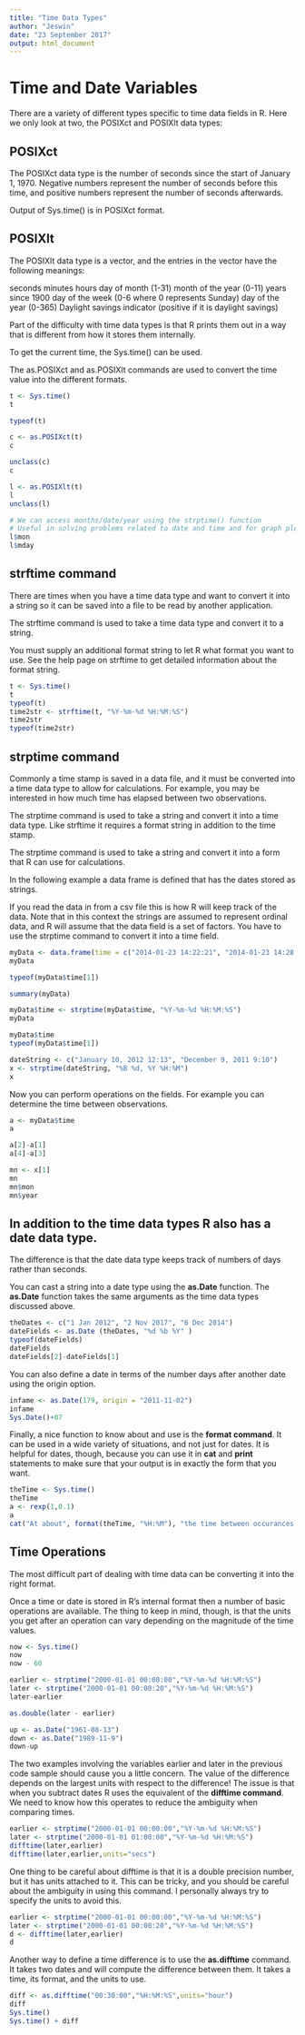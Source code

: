 ```yaml
---
title: "Time Data Types"
author: "Jeswin"
date: "23 September 2017"
output: html_document
---
```


# Time and Date Variables

There are a variety of different types specific to time data fields in R. Here we only look at two, the POSIXct and POSIXlt data types:

## POSIXct

The POSIXct data type is the number of seconds since the start of January 1, 1970. Negative numbers represent the number of seconds before this time, and positive numbers represent the number of seconds afterwards.

Output of Sys.time() is in POSIXct format. 

## POSIXlt

The POSIXlt data type is a vector, and the entries in the vector have the following meanings:

seconds
minutes
hours
day of month (1-31)
month of the year (0-11)
years since 1900
day of the week (0-6 where 0 represents Sunday)
day of the year (0-365)
Daylight savings indicator (positive if it is daylight savings)


Part of the difficulty with time data types is that R prints them out in a way that is different from how it stores them internally.

To get the current time, the Sys.time() can be used.

The as.POSIXct and as.POSIXlt commands are used to convert the time value into the different formats.

```r
t <- Sys.time()
t
```

```r
typeof(t)
```

```r
c <- as.POSIXct(t)
c
```

```r
unclass(c)
c
```




```r
l <- as.POSIXlt(t)
l
unclass(l)
```
```r
# We can access months/date/year using the strptime() function
# Useful in solving problems related to date and time and for graph plotting
l$mon
l$mday
```

## strftime command

There are times when you have a time data type and want to convert it into a string so it can be saved into a file to be read by another application.

The strftime command is used to take a time data type and convert it to a string. 

You must supply an additional format string to let R what format you want to use. See the help page on strftime to get detailed information about the format string.

```r
t <- Sys.time()
t
typeof(t)
time2str <- strftime(t, "%Y-%m-%d %H:%M:%S")
time2str
typeof(time2str)  
```



##  strptime command 
Commonly a time stamp is saved in a data file, and it must be converted into a time data type to allow for calculations. For example, you may be interested in how much time has elapsed between two observations. 

 The strptime command is used to take a string and convert it into a time data type. Like strftime it requires a format string in addition to the time stamp.
 

The strptime command is used to take a string and convert it into a form that R can use for calculations.

In the following example a data frame is defined that has the dates stored as strings. 

If you read the data in from a csv file this is how R will keep track of the data. Note that in this context the strings are assumed to represent ordinal data, and R will assume that the data field is a set of factors.
You have to use the strptime command to convert it into a time field.

```r
myData <- data.frame(time = c("2014-01-23 14:22:21", "2014-01-23 14:28:12", "2011-11-13 11:28:12", "2014-01-23 04:18:02"), speed = c(12,56,34,67))
myData
```
```r
typeof(myData$time[1])
```

```r
summary(myData)
```

```r
myData$time <- strptime(myData$time, "%Y-%m-%d %H:%M:%S")
myData
```

```r
myData$time
typeof(myData$time[1])
```



```r
dateString <- c("January 10, 2012 12:13", "December 9, 2011 9:10")
x <- strptime(dateString, "%B %d, %Y %H:%M")
x
```

Now you can perform operations on the fields. For example you can determine the time between observations. 

```r
a <- myData$time
a
```
```r
a[2]-a[1]
a[4]-a[3]
```

```r
mn <- x[1]
mn
mn$mon
mn$year

```








## In addition to the time data types R also has a date data type. 

The difference is that the date data type keeps track of numbers of days rather than seconds. 

You can cast a string into a date type using the __as.Date__ function. The __as.Date__ function takes the same arguments as the time data types discussed above.

```r
theDates <- c("1 Jan 2012", "2 Nov 2017", "6 Dec 2014")
dateFields <- as.Date (theDates, "%d %b %Y" )
typeof(dateFields)
dateFields
dateFields[2]-dateFields[1]
```

You can also define a date in terms of the number days after another date using the origin option.

```r
infame <- as.Date(179, origin = "2011-11-02")
infame
Sys.Date()+07
```

Finally, a nice function to know about and use is the __format command__. It can be used in a wide variety of situations, and not just for dates. It is helpful for dates, though, because you can use it in __cat__ and __print__ statements to make sure that your output is in exactly the form that you want.

```r
theTime <- Sys.time()
theTime
a <- rexp(1,0.1)
a
cat("At about", format(theTime, "%H:%M"), "the time between occurances was around",format(a,digits=3),"seconds\n")
```

## Time Operations

The most difficult part of dealing with time data can be converting it into the right format.

Once a time or date is stored in R's internal format then a number of basic operations are available. The thing to keep in mind, though, is that the units you get after an operation can vary depending on the magnitude of the time values. 

```r
now <- Sys.time()
now
now - 60

earlier <- strptime("2000-01-01 00:00:00","%Y-%m-%d %H:%M:%S")
later <- strptime("2000-01-01 00:00:20","%Y-%m-%d %H:%M:%S")
later-earlier

as.double(later - earlier)
```

```r
up <- as.Date("1961-08-13")
down <- as.Date("1989-11-9")
down-up
```

The two examples involving the variables earlier and later in the previous code sample should cause you a little concern. The value of the difference depends on the largest units with respect to the difference! The issue is that when you subtract dates R uses the equivalent of the __difftime command__. We need to know how this operates to reduce the ambiguity when comparing times.

```r
earlier <- strptime("2000-01-01 00:00:00","%Y-%m-%d %H:%M:%S")
later <- strptime("2000-01-01 01:00:00","%Y-%m-%d %H:%M:%S")
difftime(later,earlier)
difftime(later,earlier,units="secs")
```


One thing to be careful about difftime is that it is a double precision number, but it has units attached to it. This can be tricky, and you should be careful about the ambiguity in using this command. I personally always try to specify the units to avoid this.

```r
earlier <- strptime("2000-01-01 00:00:00","%Y-%m-%d %H:%M:%S")
later <- strptime("2000-01-01 00:00:20","%Y-%m-%d %H:%M:%S")
d <- difftime(later,earlier)
d
```

Another way to define a time difference is to use the __as.difftime__ command. It takes two dates and will compute the difference between them. It takes a time, its format, and the units to use. 

```r
diff <- as.difftime("00:30:00","%H:%M:%S",units="hour")
diff
Sys.time()
Sys.time() + diff
```

































